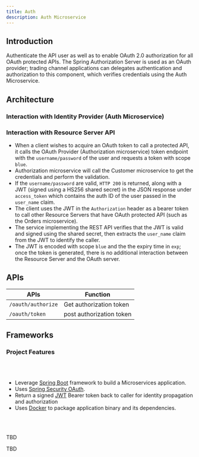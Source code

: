 ```yaml
---
title: Auth
description: Auth Microservice
---
```


## Introduction

Authenticate the API user as well as to enable OAuth 2.0 authorization for all OAuth protected APIs. 
The Spring Authorization Server is used as an OAuth provider; trading channel applications can  delegates authentication and authorization to this component, which verifies credentials using the Auth Microservice.

## Architecture

### Interaction with Identity Provider (Auth Microservice)


### Interaction with Resource Server API


- When a client wishes to acquire an OAuth token to call a protected API, it calls the OAuth Provider (Authorization microservice) token endpoint with the `username/password` of the user and requests a token with scope `blue`.
- Authorization microservice will call the Customer microservice to get the credentials and perform the validation.
- If the `username/password` are valid, `HTTP 200` is returned, along with a JWT (signed using a HS256 shared secret) in the JSON response under `access_token` which contains the auth ID of the user passed in the `user_name` claim.
- The client uses the JWT in the `Authorization` header as a bearer token to call other Resource Servers that have OAuth protected API (such as the Orders microservice).
- The service implementing the REST API verifies that the JWT is valid and signed using the shared secret, then extracts the `user_name` claim from the JWT to identify the caller.
- The JWT is encoded with scope `blue` and the the expiry time in `exp`; once the token is generated, there is no additional interaction between the Resource Server and the OAuth server.

## APIs

| APIs                       | Function                          |
| -------------------------- | --------------------------------- |
| `/oauth/authorize`         | Get authorization token           |
| `/oauth/token`             | post authorization token          |

## Frameworks

<Tabs>

<Tab label="SpringBoot">



### Project Features

<br/><br/>

- Leverage [Spring Boot](https://projects.spring.io/spring-boot/) framework to build a Microservices application.
- Uses [Spring Security OAuth](https://spring.io/projects/spring-security-oauth).
- Return a signed [JWT](https://jwt.io/) Bearer token back to caller for identity propagation and authorization
- Uses [Docker](https://docs.docker.com/) to package application binary and its dependencies.

<br/><br/>

<Row>
  <Column colMd={3} colLg={4} noGutterSm>
  </Column>
  <Column colMd={3} colLg={4} noGutterSm>
  </Column>
  <Column colMd={3} colLg={4} noGutterSm>
  </Column>
</Row>

</Tab>

<Tab label="OpenLiberty">

TBD

</Tab>

<Tab label="Quarkus">

TBD

</Tab>

</Tabs>